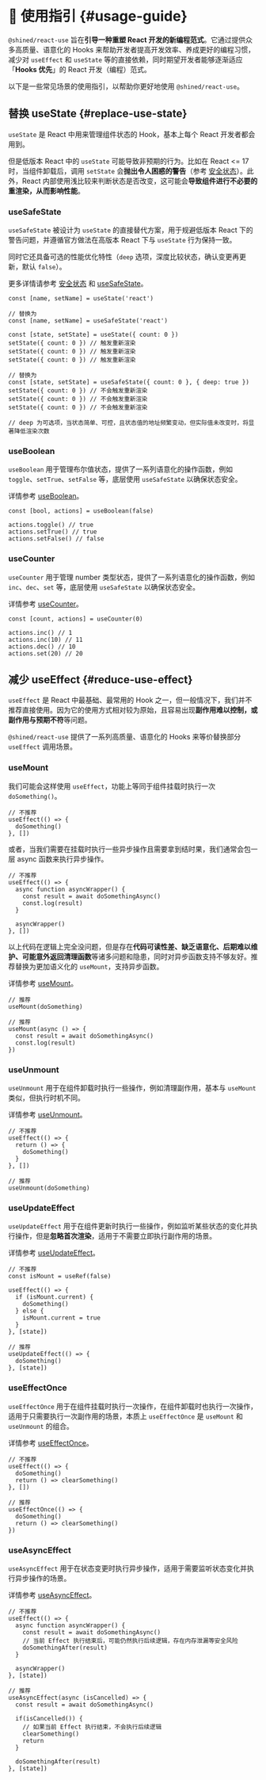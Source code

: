 # 🧭 使用指引 \{#usage-guide}

`@shined/react-use` 旨在**引导一种重塑 React 开发的新编程范式**。它通过提供众多高质量、语意化的 Hooks 来帮助开发者提高开发效率、养成更好的编程习惯，减少对 `useEffect` 和 `useState` 等的直接依赖，同时期望开发者能够逐渐适应「**Hooks 优先**」的 React 开发（编程）范式。

以下是一些常见场景的使用指引，以帮助你更好地使用 `@shined/react-use`。

## 替换 useState \{#replace-use-state}

`useState` 是 React 中用来管理组件状态的 Hook，基本上每个 React 开发者都会用到。

但是低版本 React 中的 `useState` 可能导致非预期的行为。比如在 React &lt;= 17 时，当组件卸载后，调用 `setState` 会**抛出令人困惑的警告**（参考 [安全状态](/docs/optmization/safe-state)）。此外，React 内部使用浅比较来判断状态是否改变，这可能会**导致组件进行不必要的重渲染，从而影响性能**。

### useSafeState

`useSafeState` 被设计为 `useState` 的直接替代方案，用于规避低版本 React 下的警告问题，并遵循官方做法在高版本 React 下与 `useState` 行为保持一致。

同时它还具备可选的性能优化特性（`deep` 选项，深度比较状态，确认变更再更新，默认 `false`）。

更多详情请参考 [安全状态](/docs/optimization/safe-state) 和 [useSafeState](/reference/use-safe-state)。

```tsx
const [name, setName] = useState('react')

// 替换为
const [name, setName] = useSafeState('react')
```

```tsx
const [state, setState] = useState({ count: 0 })
setState({ count: 0 }) // 触发重新渲染
setState({ count: 0 }) // 触发重新渲染
setState({ count: 0 }) // 触发重新渲染

// 替换为
const [state, setState] = useSafeState({ count: 0 }, { deep: true })
setState({ count: 0 }) // 不会触发重新渲染
setState({ count: 0 }) // 不会触发重新渲染
setState({ count: 0 }) // 不会触发重新渲染

// deep 为可选项，当状态简单、可控，且状态值的地址频繁变动，但实际值未改变时，将显著降低渲染次数
```

### useBoolean

`useBoolean` 用于管理布尔值状态，提供了一系列语意化的操作函数，例如 `toggle`、`setTrue`、`setFalse` 等，底层使用 `useSafeState` 以确保状态安全。

详情参考 [useBoolean](/reference/use-boolean)。

```tsx
const [bool, actions] = useBoolean(false)

actions.toggle() // true
actions.setTrue() // true
actions.setFalse() // false
```

### useCounter

`useCounter` 用于管理 number 类型状态，提供了一系列语意化的操作函数，例如 `inc`、`dec`、`set` 等，底层使用 `useSafeState` 以确保状态安全。

详情参考 [useCounter](/reference/use-counter)。

```tsx
const [count, actions] = useCounter(0)

actions.inc() // 1
actions.inc(10) // 11
actions.dec() // 10
actions.set(20) // 20
```

## 减少 useEffect \{#reduce-use-effect}

`useEffect` 是 React 中最基础、最常用的 Hook 之一，但一般情况下，我们并不推荐直接使用。因为它的使用方式相对较为原始，且容易出现**副作用难以控制，或副作用与预期不符**等问题。

`@shined/react-use` 提供了一系列高质量、语意化的 Hooks 来等价替换部分 `useEffect` 调用场景。

### useMount

我们可能会这样使用 `useEffect`，功能上等同于组件挂载时执行一次 `doSomething()`。

```tsx
// 不推荐
useEffect(() => {
  doSomething()
}, [])
```

或者，当我们需要在挂载时执行一些异步操作且需要拿到结时果，我们通常会包一层 async 函数来执行异步操作。

```tsx
// 不推荐
useEffect(() => {
  async function asyncWrapper() {
    const result = await doSomethingAsync()
    const.log(result)
  }

  asyncWrapper()
}, [])
```

以上代码在逻辑上完全没问题，但是存在**代码可读性差、缺乏语意化、后期难以维护、可能意外返回清理函数**等诸多问题和隐患，同时对异步函数支持不够友好。推荐替换为更加语义化的 `useMount`，支持异步函数。

详情参考 [useMount](/reference/use-mount)。

```tsx
// 推荐
useMount(doSomething)

// 推荐
useMount(async () => {
  const result = await doSomethingAsync()
  const.log(result)
})
```

### useUnmount

`useUnmount` 用于在组件卸载时执行一些操作，例如清理副作用，基本与 `useMount` 类似，但执行时机不同。

详情参考 [useUnmount](/reference/use-unmount)。

```tsx
// 不推荐
useEffect(() => {
  return () => {
    doSomething()
  }
}, [])

// 推荐
useUnmount(doSomething)
```

### useUpdateEffect

`useUpdateEffect` 用于在组件更新时执行一些操作，例如监听某些状态的变化并执行操作，但是**忽略首次渲染**，适用于不需要立即执行副作用的场景。

详情参考 [useUpdateEffect](/reference/use-update-effect)。

```tsx
// 不推荐
const isMount = useRef(false)

useEffect(() => {
  if (isMount.current) {
    doSomething()
  } else {
    isMount.current = true
  }
}, [state])
```

```tsx
// 推荐
useUpdateEffect(() => {
  doSomething()
}, [state])
```

### useEffectOnce

`useEffectOnce` 用于在组件挂载时执行一次操作，在组件卸载时也执行一次操作，适用于只需要执行一次副作用的场景，本质上 `useEffectOnce` 是 `useMount` 和 `useUnmount` 的组合。

详情参考 [useEffectOnce](/reference/use-effect-once)。

```tsx
// 不推荐
useEffect(() => {
  doSomething()
  return () => clearSomething()
}, [])
```

```tsx
// 推荐
useEffectOnce(() => {
  doSomething()
  return () => clearSomething()
})
```

### useAsyncEffect

`useAsyncEffect` 用于在状态变更时执行异步操作，适用于需要监听状态变化并执行异步操作的场景。

详情参考 [useAsyncEffect](/reference/use-async-effect)。

```tsx
// 不推荐
useEffect(() => {
  async function asyncWrapper() {
    const result = await doSomethingAsync()
    // 当前 Effect 执行结束后，可能仍然执行后续逻辑，存在内存泄漏等安全风险
    doSomethingAfter(result)
  }

  asyncWrapper()
}, [state])
```

```tsx
// 推荐
useAsyncEffect(async (isCancelled) => {
  const result = await doSomethingAsync()
  
  if(isCancelled()) {
    // 如果当前 Effect 执行结束，不会执行后续逻辑
    clearSomething()
    return
  }

  doSomethingAfter(result)
}, [state])
```

